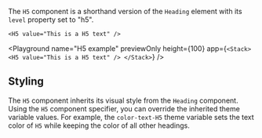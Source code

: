 The `H5` component is a shorthand version of the `Heading` element with its `level` property set to "h5".

```ueml copy
<H5 value="This is a H5 text" />
```

<Playground
  name="H5 example"
  previewOnly
  height={100}
  app={`
  <Stack>
    <H5 value="This is a H5 text" />
  </Stack>
  `}
/>

## Styling

The `H5` component inherits its visual style from the `Heading` component.
Using the `H5` component specifier, you can override the inherited theme variable values.
For example, the `color-text-H5` theme variable sets the text color of `H5` while keeping the color of all other headings.
